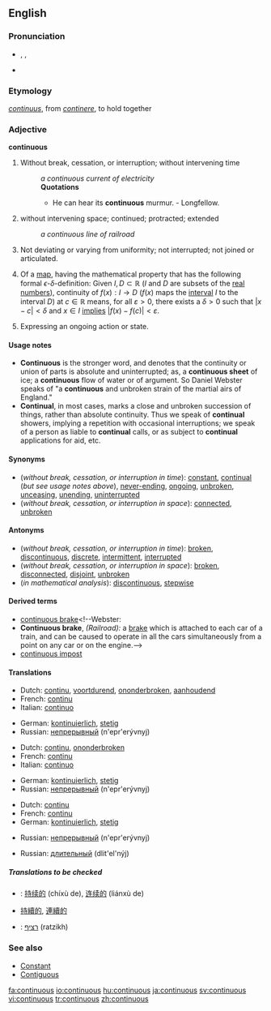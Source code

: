 ==English==
===Pronunciation===
*{{AHD|kən-tĭnʹyo͞o-əs}}, {{IPA|/kənˈtɪnjuəs/}}, {{SAMPA|/k@n"tInju@s/}}
*{{audio|en-us-continuous.ogg|Audio (US)}}

===Etymology===
{{L.}} ''[[continuus]]'', from ''[[continere]]'', to hold together

===Adjective===
'''continuous'''

#{{time}} Without break, cessation, or interruption; without intervening time
#:''a continuous current of electricity''
#:'''Quotations'''
#:*He can hear its '''continuous''' murmur.   - Longfellow.
#without intervening space; continued; protracted; extended
#:''a continuous line of railroad''
#{{botany}} Not deviating or varying from uniformity; not interrupted; not joined or articulated.
#{{analysis}} Of a [[map]], having the mathematical property that has the following formal <math>\epsilon</math>-<math>\delta</math>-definition: Given <math>I,D\subset\mathbb{R}</math> (''I'' and ''D'' are subsets of the [[real numbers]]), continuity of <math>f(x):I \to D</math> (<math>f(x)</math> maps the [[interval]] ''I'' to the interval ''D'') at <math>c\in\mathbb{R}</math> means, for all <math>\varepsilon>0</math>, there exists a <math>\delta>0</math> such that <math>|x-c|<\delta</math> and <math>x\in I</math> [[implies]] <math>|f(x)-f(c)|<\varepsilon</math>.
#{{grammar}} Expressing an ongoing action or state.

====Usage notes====
*'''Continuous''' is the stronger word, and denotes that the continuity or union of parts is absolute and uninterrupted; as, a '''continuous sheet''' of ice; a '''continuous''' flow of water or of argument. So Daniel Webster speaks of "a '''continuous''' and unbroken strain of the martial airs of England." 
*'''Continual''', in most cases, marks a close and unbroken succession of things, rather than absolute continuity. Thus we speak of '''continual''' showers, implying a repetition with occasional interruptions; we speak of a person as liable to '''continual''' calls, or as subject to '''continual''' applications for aid, etc.

====Synonyms====
*(''without break, cessation, or interruption in time''): [[constant]], [[continual]] (''but see usage notes above''), [[never-ending]], [[ongoing]], [[unbroken]], [[unceasing]], [[unending]], [[uninterrupted]]
*(''without break, cessation, or interruption in space''): [[connected]], [[unbroken]]

====Antonyms====
*(''without break, cessation, or interruption in time''): [[broken]], [[discontinuous]], [[discrete]], [[intermittent]], [[interrupted]]
*(''without break, cessation, or interruption in space''): [[broken]], [[disconnected]], [[disjoint]], [[unbroken]]
*(''in mathematical analysis''): [[discontinuous]], [[stepwise]]
<!--where does this one, from Webster, belong? [[batch]]-->

====Derived terms====
*[[continuous brake]]<!--Webster:
*'''Continuous brake''', ''(Railroad):'' a [[brake]] which is attached to each car of a train, and can be caused to operate in all the cars simultaneously from a point on any car or on the engine.-->
*[[continuous impost]]<!--Webster: *'''Continuous impost'''. See [[Impost]].-->

====Translations====
{{top|without break, cessation, or interruption in time}}
*Dutch: [[continu#Dutch|continu]], [[voortdurend]], [[ononderbroken]], [[aanhoudend]]
*French: [[continu#French|continu]] {{m}}
*Italian: [[continuo]] {{m}}
{{mid}}
*German: [[kontinuierlich]], [[stetig]]
*Russian: [[непрерывный]] (n'epr'erývnyj)
{{bottom}}

{{top|without break, cessation, or interruption in space}}
*Dutch: [[continu#Dutch|continu]], [[ononderbroken]]
*French: [[continu#French|continu]] {{m}}
*Italian: [[continuo]] {{m}}
{{mid}}
*German: [[kontinuierlich]], [[stetig]]
*Russian: [[непрерывный]] (n'epr'erývnyj)
{{bottom}}

{{top|in botany}}
{{mid}}
{{bottom}}

{{top|in mathematical analysis}}
*Dutch: [[continu#Dutch|continu]]
*French: [[continu#French|continu]] {{m}}
*German: [[kontinuierlich]], [[stetig]]
{{mid}}
*Russian: [[непрерывный]] (n'epr'erývnyj)
{{bottom}}

{{top|in grammar}}
{{mid}}
*Russian: [[длительный]] (dlit'el'nýj)
{{bottom}}

=====Translations to be checked=====
{{checktrans}}
<!--Remove this section once all of the translations below have been moved into the tables above.-->
*{{ttbc|Chinese, Simplified}}: [[持续的]] (chíxù de), [[连续的]] (liánxù de)
*{{ttbc|Chinese, Traditional}} [[持續的]], [[連續的]]
*{{ttbc|Hebrew}}: [[רציף]] (ratzikh)

===See also===
*[[Constant]]
*[[Contiguous]]

[[fa:continuous]]
[[io:continuous]]
[[hu:continuous]]
[[ja:continuous]]
[[sv:continuous]]
[[vi:continuous]]
[[tr:continuous]]
[[zh:continuous]]